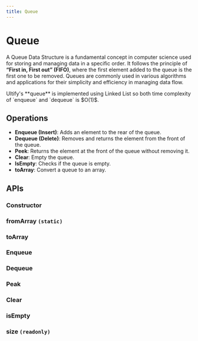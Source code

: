 ```yaml
---
title: Queue
---
```



# Queue

A Queue Data Structure is a fundamental concept in computer science used for storing and managing data in a specific order.
It follows the principle of **“First in, First out” (FIFO)**, where the first element added to the queue is the first one to be removed.
Queues are commonly used in various algorithms and applications for their simplicity and efficiency in managing data flow.

<Callout type="info">
  Ultify's **queue** is implemented using Linked List so both time complexity of
  `enqueue` and `dequeue` is $O(1)$.
</Callout>

## Operations

- **Enqueue (Insert)**: Adds an element to the rear of the queue.
- **Dequeue (Delete)**: Removes and returns the element from the front of the queue.
- **Peek**: Returns the element at the front of the queue without removing it.
- **Clear**: Empty the queue.
- **IsEmpty**: Checks if the queue is empty.
- **toArray**: Convert a queue to an array.

## APIs

### Constructor

<Playground files={constructorFiles} />

### fromArray `(static)`

<Playground files={fromArray} />

### toArray

<Playground files={toArrayFiles} />

### Enqueue

<Playground files={enqueueFiles} />

### Dequeue

<Playground files={dequeueFiles} />

### Peak

<Playground files={peekFiles} />

### Clear

<Playground files={clearFiles} />

### isEmpty

<Playground files={isEmptyFiles} />

### size `(readonly)`

<Playground files={sizeFiles} />
